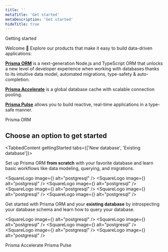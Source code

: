 ```yaml
---
title: ''
metaTitle: 'Get started'
metaDescription: 'Get started'
hideTitle: true
---
```


<TopBlock>

<BorderBox>

<BoxTitle>Getting started</BoxTitle>

Welcome 👋 Explore our products that make it easy to build data-driven applications:

[**<Database />Prisma ORM**](/orm/overview/introduction/what-is-prisma) is a next-generation Node.js and TypeScript ORM that unlocks a new level of developer experience when working with databases thanks to its intuitive data model, automated migrations, type-safety & auto-completion.

[**<Bolt />Prisma Accelerate**](/accelerate/what-is-accelerate) is a global database cache with scalable connection pooling.

[**<SignalStream />Prisma Pulse**](/pulse/what-is-pulse) allows you to build reactive, real-time applications in a type-safe manner.

</BorderBox>

<CategoryTitle>
  <Database />
  Prisma ORM
</CategoryTitle>

<Grid>
  <LinkCard
    icon="fa-solid fa-rabbit-running"
    title="Quickstart guide"
    desc="Set up Prisma ORM from scratch with a SQLite database in 5 minutes."
    link="/"
  />
  <LinkCard
    icon="fa-brands fa-github"
    title="Examples"
    desc="Explore our ready-to-run examples with your favorite frameworks and libraries."
    link="/"
  />
</Grid>

</TopBlock>

## Choose an option to get started

<TabbedContent gettingStarted tabs={['New database', 'Existing database']}>
  <tab>
    <Tab>
      <p>
        Set up Prisma ORM <b>from scratch</b> with your favorite database and
        learn basic workflows like data modeling, querying, and migrations.
      </p>
      <List>
        <SquareLogo image={<PostgresSQLSimple />} alt="postgresql" />
        <SquareLogo image={<MySQLSimple />} alt="postgresql" />
        <SquareLogo image={<SQLServer />} alt="postgresql" />
        <SquareLogo image={<PlanetScale />} alt="postgresql" />
        <SquareLogo image={<CockroachDBgradient />} alt="postgresql" />
        <SquareLogo image={<MongoDBSimple />} alt="postgresql" />
      </List>
    </Tab>
  </tab>
  <tab>
    <Tab>
      <p>
        Get started with Prisma ORM and your <b>existing database</b> by
        introspecting your database schema and learn how to query your database.
      </p>
      <List>
        <SquareLogo image={<PostgresSQLSimple />} alt="postgresql" />
        <SquareLogo image={<MySQLSimple />} alt="postgresql" />
        <SquareLogo image={<SQLServer />} alt="postgresql" />
        <SquareLogo image={<CockroachDBgradient />} alt="postgresql" />
        <SquareLogo image={<MongoDBSimple />} alt="postgresql" />
      </List>
    </Tab>
  </tab>
</TabbedContent>

<CategoryTitle>
  <Bolt color="#16A394" />
  Prisma Accelerate
</CategoryTitle>

<Grid>
  <LinkCard
    icon="fa-solid fa-arrow-right"
    title="Get Started"
    desc="Add Accelerate to your app to use global database caching."
    link="/"
  />
  <LinkCard
    icon="fa-brands fa-github"
    title="Examples"
    desc="Run the Speed Test to see how Prisma Accelerate can make your app faster."
    link="/"
  />
</Grid>

<CategoryTitle>
  <SignalStream color="#16A394" />
  Prisma Pulse
</CategoryTitle>

<Grid>
  <LinkCard
    icon="fa-solid fa-arrow-right"
    title="Get Started"
    desc="Add Pulse to your app to subscribe to real-time updates from your database."
    link="/"
  />
</Grid>
